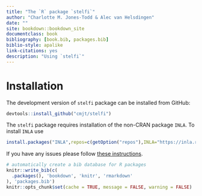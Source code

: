 ```yaml
--- 
title: "The `R` package `stelfi`"
author: "Charlotte M. Jones-Todd & Alec van Helsdingen"
date: ""
site: bookdown::bookdown_site
documentclass: book
bibliography: [book.bib, packages.bib]
biblio-style: apalike
link-citations: yes
description: "Using `stelfi`"
---
```



# Installation {-}

The development version of `stelfi` package can be installed from GitHub:

```r
devtools::install_github("cmjt/stelfi")
```

The `stelfi` package requires installation of the non-CRAN package `INLA`. To install `INLA` use

```r
install.packages("INLA",repos=c(getOption("repos"),INLA="https://inla.r-inla-download.org/R/stable"), dep=TRUE)
```

If you have any issues please follow [these instructions](https://www.r-inla.org/download-install).

```r
# automatically create a bib database for R packages
knitr::write_bib(c(
  .packages(), 'bookdown', 'knitr', 'rmarkdown'
), 'packages.bib')
knitr::opts_chunk$set(cache = TRUE, message = FALSE, warning = FALSE)
```
